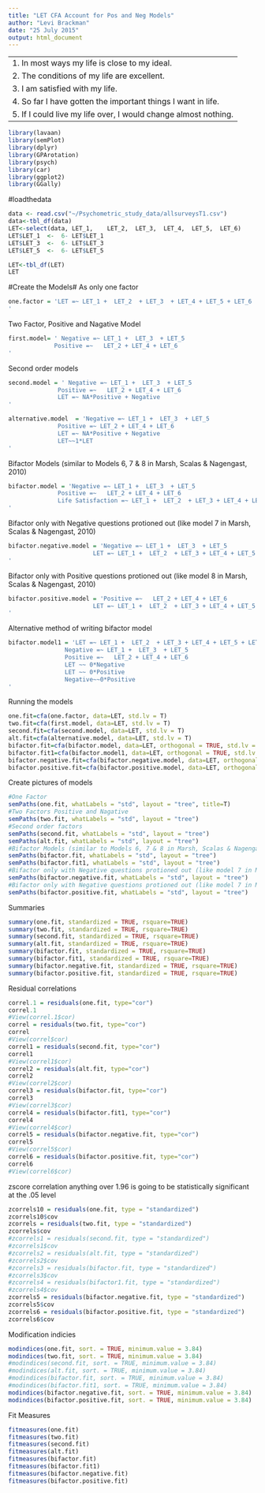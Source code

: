 ```yaml
---
title: "LET CFA Account for Pos and Neg Models"
author: "Levi Brackman"
date: "25 July 2015"
output: html_document
---
```

---
1.	In most ways my life is close to my ideal. 
2.	The conditions of my life are excellent. 
3.	I am satisfied with my life. 
4.	So far I have gotten the important things I want in life. 
5.	If I could live my life over, I would change almost nothing. 
---

```r
library(lavaan)
library(semPlot)
library(dplyr)
library(GPArotation)
library(psych)
library(car)
library(ggplot2)
library(GGally)
```
#loadthedata
```r
data <- read.csv("~/Psychometric_study_data/allsurveysT1.csv")
data<-tbl_df(data)
LET<-select(data, LET_1,	LET_2,	LET_3,	LET_4,	LET_5,	LET_6)
LET$LET_1  <-  6- LET$LET_1
LET$LET_3  <-  6- LET$LET_3
LET$LET_5  <-  6- LET$LET_5

LET<-tbl_df(LET)
LET
```

#Create the Models#
As only one factor
```r
one.factor = 'LET =~ LET_1 +  LET_2  + LET_3  + LET_4 + LET_5 + LET_6
' 
```
Two Factor, Positive and Nagative Model
```r
first.model= ' Negative =~ LET_1 +  LET_3  + LET_5   
             Positive =~   LET_2 + LET_4 + LET_6
' 
```
Second order models
```r

second.model = ' Negative =~ LET_1 +  LET_3  + LET_5   
              Positive =~   LET_2 + LET_4 + LET_6
              LET =~ NA*Positive + Negative
'

alternative.model  = 'Negative =~ LET_1 +  LET_3  + LET_5   
              Positive =~ LET_2 + LET_4 + LET_6
              LET =~ NA*Positive + Negative
              LET~~1*LET
'

```
Bifactor Models (similar to Models 6, 7 & 8 in Marsh, Scalas & Nagengast, 2010)
```r

bifactor.model = 'Negative =~ LET_1 +  LET_3  + LET_5   
              Positive =~   LET_2 + LET_4 + LET_6
              Life Satisfaction =~ LET_1 +  LET_2  + LET_3 + LET_4 + LET_5 + LET_6
'
```
Bifactor only with Negative questions protioned out (like model 7 in Marsh, Scalas & Nagengast, 2010)
```r

bifactor.negative.model = 'Negative =~ LET_1 +  LET_3  + LET_5   
                        LET =~ LET_1 +  LET_2  + LET_3 + LET_4 + LET_5 + LET_6
'
```
Bifactor only with Positive questions protioned out (like model 8 in Marsh, Scalas & Nagengast, 2010)
```r
bifactor.positive.model = 'Positive =~   LET_2 + LET_4 + LET_6
                        LET =~ LET_1 +  LET_2  + LET_3 + LET_4 + LET_5 + LET_6
'
```
Alternative method of writing bifactor model
```r
bifactor.model1 = 'LET =~ LET_1 +  LET_2  + LET_3 + LET_4 + LET_5 + LET_6
                Negative =~ LET_1 +  LET_3  + LET_5   
                Positive =~   LET_2 + LET_4 + LET_6
                LET ~~ 0*Negative
                LET ~~ 0*Positive
                Negative~~0*Positive
'
```
Running the models
```r
one.fit=cfa(one.factor, data=LET, std.lv = T)
two.fit=cfa(first.model, data=LET, std.lv = T)
second.fit=cfa(second.model, data=LET, std.lv = T)
alt.fit=cfa(alternative.model, data=LET, std.lv = T)
bifactor.fit=cfa(bifactor.model, data=LET, orthogonal = TRUE, std.lv = T)
bifactor.fit1=cfa(bifactor.model1, data=LET, orthogonal = TRUE, std.lv = T)
bifactor.negative.fit=cfa(bifactor.negative.model, data=LET, orthogonal = TRUE, std.lv = T)
bifactor.positive.fit=cfa(bifactor.positive.model, data=LET, orthogonal = TRUE, std.lv = T)

```
Create pictures of models
```r
#One Factor
semPaths(one.fit, whatLabels = "std", layout = "tree", title=T)
#Two Factors Positive and Nagative
semPaths(two.fit, whatLabels = "std", layout = "tree")
#Second order factors
semPaths(second.fit, whatLabels = "std", layout = "tree")
semPaths(alt.fit, whatLabels = "std", layout = "tree")
#Bifactor Models (similar to Models 6, 7 & 8 in Marsh, Scalas & Nagengast, 2010)
semPaths(bifactor.fit, whatLabels = "std", layout = "tree")
semPaths(bifactor.fit1, whatLabels = "std", layout = "tree")
#Bifactor only with Negative questions protioned out (like model 7 in Marsh, Scalas & Nagengast, 2010)
semPaths(bifactor.negative.fit, whatLabels = "std", layout = "tree")
#Bifactor only with Negative questions protioned out (like model 7 in Marsh, Scalas & Nagengast, 2010)
semPaths(bifactor.positive.fit, whatLabels = "std", layout = "tree")
```
Summaries
```r
summary(one.fit, standardized = TRUE, rsquare=TRUE)
summary(two.fit, standardized = TRUE, rsquare=TRUE)
summary(second.fit, standardized = TRUE, rsquare=TRUE)
summary(alt.fit, standardized = TRUE, rsquare=TRUE)
summary(bifactor.fit, standardized = TRUE, rsquare=TRUE)
summary(bifactor.fit1, standardized = TRUE, rsquare=TRUE)
summary(bifactor.negative.fit, standardized = TRUE, rsquare=TRUE)
summary(bifactor.positive.fit, standardized = TRUE, rsquare=TRUE)
```
Residual correlations
```r
correl.1 = residuals(one.fit, type="cor")
correl.1
#View(correl.1$cor)
correl = residuals(two.fit, type="cor")
correl
#View(correl$cor)
correl1 = residuals(second.fit, type="cor")
correl1
#View(correl1$cor)
correl2 = residuals(alt.fit, type="cor")
correl2
#View(correl2$cor)
correl3 = residuals(bifactor.fit, type="cor")
correl3
#View(correl3$cor)
correl4 = residuals(bifactor.fit1, type="cor")
correl4
#View(correl4$cor)
correl5 = residuals(bifactor.negative.fit, type="cor")
correl5
#View(correl5$cor)
correl6 = residuals(bifactor.positive.fit, type="cor")
correl6
#View(correl6$cor)
```
zscore correlation anything over 1.96 is going to be statistically significant at the .05 level 
```r
zcorrels10 = residuals(one.fit, type = "standardized")
zcorrels10$cov
zcorrels = residuals(two.fit, type = "standardized")
zcorrels$cov
#zcorrels1 = residuals(second.fit, type = "standardized")
#zcorrels1$cov
#zcorrels2 = residuals(alt.fit, type = "standardized")
#zcorrels2$cov
#zcorrels3 = residuals(bifactor.fit, type = "standardized")
#zcorrels3$cov
#zcorrels4 = residuals(bifactor1.fit, type = "standardized")
#zcorrels4$cov
zcorrels5 = residuals(bifactor.negative.fit, type = "standardized")
zcorrels5$cov
zcorrels6 = residuals(bifactor.positive.fit, type = "standardized")
zcorrels6$cov
```
Modification indicies
```r
modindices(one.fit, sort. = TRUE, minimum.value = 3.84)
modindices(two.fit, sort. = TRUE, minimum.value = 3.84)
#modindices(second.fit, sort. = TRUE, minimum.value = 3.84)
#modindices(alt.fit, sort. = TRUE, minimum.value = 3.84)
#modindices(bifactor.fit, sort. = TRUE, minimum.value = 3.84)
#modindices(bifactor.fit1, sort. = TRUE, minimum.value = 3.84)
modindices(bifactor.negative.fit, sort. = TRUE, minimum.value = 3.84)
modindices(bifactor.positive.fit, sort. = TRUE, minimum.value = 3.84)
```
Fit Measures
```r
fitmeasures(one.fit)
fitmeasures(two.fit)
fitmeasures(second.fit)
fitmeasures(alt.fit)
fitmeasures(bifactor.fit)
fitmeasures(bifactor.fit1)
fitmeasures(bifactor.negative.fit)
fitmeasures(bifactor.positive.fit)
```


